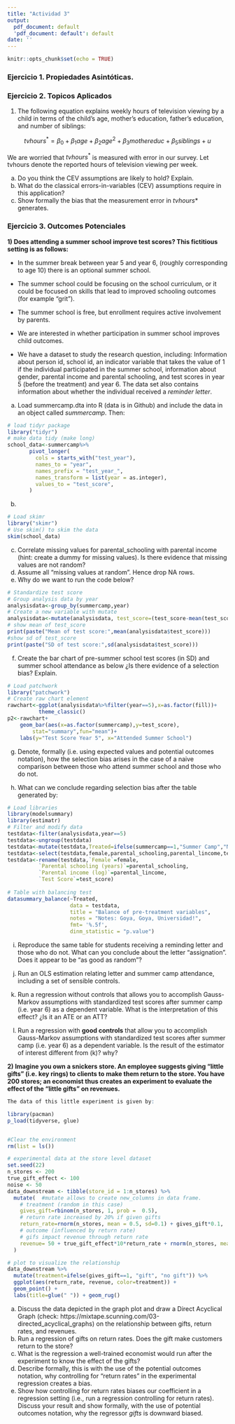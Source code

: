```yaml
---
title: "Actividad 3"
output:
  pdf_document: default
  'pdf_document: default': default
date: ''
---
```

```r
knitr::opts_chunk$set(echo = TRUE)
```

### Ejercicio 1. Propiedades Asintóticas.

\begin{enumerate}
    \item Suponga que \(\{x_N\}\) es una secuencia de vectores aleatorios de dimensión \(K\) tal que $x_N \xrightarrow{p} \beta$ y que \(\sqrt{N}(x_N - \beta) \xrightarrow{d} z\). Suponga que \(a(\cdot) : \mathbb{R}^K \to \mathbb{R}^r\) puede diferenciarse una vez, siendo \(A(\beta) \equiv \frac{\partial a(\beta)}{\partial \beta'}\) la matriz de primeras derivadas de dimensión \(r \times K\) evaluadas en \(\beta\).

\begin{enumerate}
    \item Pruebe que \(\sqrt{N}(a(x_N) - a(\beta)) \xrightarrow{d} A(\beta)z\).
    \item Asuma además que \(\sqrt{N}(x_N - \beta) \xrightarrow{d} \mathcal{N}(0, \Sigma)\). ¿A qué es igual \(z\) en este caso particular?
\end{enumerate}

\item Sea \(z_n\) definido por:
\[
z_n =
\begin{cases}
0 & \text{con probabilidad } \frac{n-1}{n}, \\
n^2 & \text{con probabilidad } \frac{1}{n}.
\end{cases}
\]

Demuestre que \(\text{plim}_{n \to \infty} z_n = 0\) pero \(\lim_{n \to \infty} E(z_n) = \infty\).


\item Demuestre la Ley Débil de los Grandes Números (LLN) de Chebyshev, mostrando que \( \bar{z}_n \xrightarrow{} \mu \).

\textbf{Hint}:\\
\( (\bar{z}_n - \mu) = (\bar{z_n} - E(\bar{z}_n)) + (E(\bar{z}_n) - \mu) \).


\item Let \[ Z_n \xrightarrow{d} Z \quad \text{where} \quad g \text{ is continuous} \implies g(Z_n) \xrightarrow{d} g(Z) \]

\begin{enumerate}

\item Mention the theorem we refer to, and explain intuitively what it implies.

\item Now using Chat GPT, and your own experience, follow the next steps in R: 

\begin{enumerate}


\item Define the function \( g(u) = u^2 \): This is a continuous function.
\item Generate a sequence of random variables \( Z_n \)**: We generate `n` observations from a standard normal distribution \( N(0, 1) \).
\item Apply the function \( g \) to \( Z_n \): We calculate \( g(Z_n) \).
\item Theoretical distribution: Since \( Z \) is \( N(0, 1) \), \( g(Z) = Z^2 \) follows a chi-square distribution with 1 degree of freedom.
\item Plot the distributions: Plot the empirical distribution of \( g(Z_n) \) and compare it with the theoretical chi-square distribution.

\end{enumerate}

\item ¿Why is this important for OLS estimation of the Least Squares estimator? show this formally (see B.H, section 7.2) 

\end{enumerate}


\item Realice tres simulaciones en R para ilustrar la eficiencia, consistencia y la normalidad asintótica de las estimaciones de OLS.  Considere el siguiente DGP:

\[
y_i = 1 + 2x_{i1} + \epsilon_i,
\]
donde \(\epsilon \sim N(0,1)\).

En específico, muestre cómo afecta a) $E[X_1e]\ne0$; y b) la presencia de alta multicolinearidad, tanto a la consistencia como a la eficiencia de la estimación asimptótica. 

c) Suponga ahora que $E(X_1e)=0$; $E(X_2e)\ne0$; y que $corr(X_1,X_2)\to1$. Muestre el proceso $\hat\beta_1 \to_p \beta_1$ ¿Cuál es su conclusión? 

\end{enumerate}

### Ejercicio 2. Topicos Aplicados

1) The following equation explains weekly hours of television viewing by a child in terms of the child’s
age, mother’s education, father’s education, and number of siblings: 

$$tvhours^* = \beta_0 + \beta_1 age + \beta_2 age^2 + \beta_3mothereduc + \beta_5siblings + u$$

We are worried that $tvhours^*$  is measured with error in our survey. Let tvhours denote the reported
hours of television viewing per week.

a.	Do you think the CEV assumptions are likely to hold? Explain.
b.	What do the classical errors-in-variables (CEV) assumptions require in this application?
c.	Show formally the bias that the measurement error in $tvhours*$ generates. 

### Ejercicio 3. Outcomes Potenciales

**1)	Does attending a summer school improve test scores? This fictitious setting is as follows:**

- In the summer break between year 5 and year 6, (roughly corresponding to age 10) there is an optional summer school.

-	The summer school could be focusing on the school curriculum, or it could be focused on skills that lead to improved schooling outcomes (for example “grit”).
-	The summer school is free, but enrollment requires active involvement by parents.
-	We are interested in whether participation in summer school improves child outcomes.
- We have a dataset to study the research question, including:
Information about person id, school id, an indicator variable that takes the value of 1 if the individual participated in the summer school, information about gender, parental income and parental schooling, and test scores in year 5 (before the treatment) and year 6. The data set also contains information about whether the individual received a *reminder letter*.

a.	Load summercamp.dta into R (data is in Github)  and include the data in an object called *summercamp*. Then:

```r

# load tidyr package
library("tidyr")
# make data tidy (make long)
school_data<-summercamp%>%
       pivot_longer(
         cols = starts_with("test_year"),
         names_to = "year",
         names_prefix = "test_year_",
         names_transform = list(year = as.integer),
         values_to = "test_score",
       )

```

b.
```r

# Load skimr
library("skimr")
# Use skim() to skim the data
skim(school_data)
```
c.	Correlate missing values for parental_schooling with parental income (hint: create a dummy for missing values). Is there evidence that missing values are not random?
d.	Assume all “missing values at random”. Hence drop NA rows.
e.	Why do we want to run the code below?

```r

# Standardize test score
# Group analysis data by year
analysisdata<-group_by(summercamp,year)
# Create a new variable with mutate
analysisdata<-mutate(analysisdata, test_score=(test_score-mean(test_score))/sd(test_score))
# show mean of test_score
print(paste("Mean of test score:",mean(analysisdata$test_score)))
#show sd of test_score
print(paste("SD of test score:",sd(analysisdata$test_score)))
```

f.	Create the bar chart of pre-summer school test scores (in SD) and summer school attendance as below ¿Is there evidence of a selection bias? Explain.

```r

# Load patchwork 
library("patchwork")
# Create raw chart element
rawchart<-ggplot(analysisdata%>%filter(year==5),x=as.factor(fill))+
          theme_classic()
p2<-rawchart+
	geom_bar(aes(x=as.factor(summercamp),y=test_score),
		stat="summary",fun="mean")+
	labs(y="Test Score Year 5", x="Attended Summer School")
```

g.	Denote, formally (i.e. using expected values and potential outcomes notation), how the selection bias arises in the case of a naive comparison between those who attend summer school and those who do not.

h.	 What can we conclude regarding selection bias after the table generated by:  

```r

# Load libraries
library(modelsummary)
library(estimatr)
# Filter and modify data
testdata<-filter(analysisdata,year==5)
testdata<-ungroup(testdata)
testdata<-mutate(testdata,Treated=ifelse(summercamp==1,"Summer Camp","No Summer Camp"))
testdata<-select(testdata,female,parental_schooling,parental_lincome,test_score,Treated)
testdata<-rename(testdata,`Female`=female,
          `Parental schooling (years)`=parental_schooling,
          `Parental income (log)`=parental_lincome,
          `Test Score`=test_score)
     
# Table with balancing test
datasummary_balance(~Treated,
                    data = testdata,
                    title = "Balance of pre-treatment variables",
                    notes = "Notes: Goya, Goya, Universidad!",
                    fmt= '%.5f',
                    dinm_statistic = "p.value")
```

i.	Reproduce the same table for students receiving a reminding letter and those who do not. What can you conclude about the letter “assignation”. Does it appear to be “as good as random”?

j.	Run an OLS estimation relating letter and summer camp attendance, including a set of sensible controls.

k.	Run a regression without controls that allows you to accomplish Gauss-Markov assumptions with standardized test scores after summer camp (i.e. year 6) as a dependent variable. What is the interpretation of this effect? ¿Is it an ATE or an ATT? 

l.	Run a regression with **good controls** that allow you to accomplish Gauss-Markov assumptions with standardized test scores after summer camp (i.e. year 6) as a dependent variable. Is the result of the estimator of interest different from (k)? why?


**2)	Imagine you own a snickers store. An employee suggests giving “little gifts” (i.e. key rings) to clients to make them return to the store. You have 200 stores; an economist thus creates an experiment to evaluate the effect of the “little gifts” on revenues.** 

```r

The data of this little experiment is given by: 

library(pacman)
p_load(tidyverse, glue)


#Clear the environment
rm(list = ls())

# experimental data at the store level dataset
set.seed(22)
n_stores <- 200
true_gift_effect <- 100
noise <- 50
data_downstream <- tibble(store_id = 1:n_stores) %>% 
  mutate(  #mutate allows to create new_columns in data frame.
    # treatment (random in this case)
    gives_gift=rbinom(n_stores, 1, prob =  0.5),
    # return rate increased by 20% if given gifts
    return_rate=rnorm(n_stores, mean = 0.5, sd=0.1) + gives_gift*0.1,
    # outcome (influenced by return rate)
    # gifs impact revenue through return rate
    revenue= 50 + true_gift_effect*10*return_rate + rnorm(n_stores, mean=0, sd=noise)
  )

# plot to visualize the relationship
data_downstream %>% 
  mutate(treatment=ifelse(gives_gift==1, "gift", "no gift")) %>% 
  ggplot(aes(return_rate, revenue, color=treatment)) +
  geom_point() +
  labs(title=glue(" ")) + geom_rug()

```

a.	Discuss the data depicted in the graph plot and draw a Direct Acyclical Graph (check: https://mixtape.scunning.com/03-directed_acyclical_graphs) on the relationship between gifts, return rates, and revenues.
b.	Run a regression of gifts on return rates. Does the gift make customers return to the store?
c.	What is the regression a well-trained economist would run after the experiment to know the effect of the gifts?
d.	Describe formally, this is with the use of the potential outcomes notation, why controlling for “return rates” in the experimental regression creates a bias.
e.	Show how controlling for return rates biases our coefficient in a regression setting (i.e., run a regression controlling for return rates). Discuss your result and show formally, with the use of potential outcomes notation, why the regressor *gifts* is downward biased.



